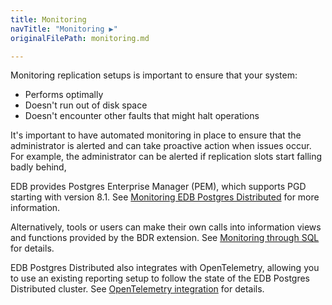 ```yaml
---
title: Monitoring
navTitle: "Monitoring ▶"
originalFilePath: monitoring.md

---
```


Monitoring replication setups is important to ensure that your system:

-  Performs optimally
-  Doesn't run out of disk space
-  Doesn't encounter other faults that might halt operations

It's important to have automated monitoring in place to ensure that the administrator is alerted and can
take proactive action when issues occur. For example, the administrator can be alerted if
replication slots start falling badly behind, 

EDB provides Postgres Enterprise Manager (PEM), which supports PGD starting with version 8.1. See [Monitoring EDB Postgres Distributed](/pem/latest/monitoring_BDR_nodes/) for more information.

Alternatively, tools or users can make their own calls into information views
and functions provided by the BDR extension. See [Monitoring through SQL](sql) for
details.

EDB Postgres Distributed also integrates with OpenTelemetry, allowing you to
use an existing reporting setup to follow the state of the EDB Postgres Distributed
cluster. See [OpenTelemetry integration](otel) for details.
